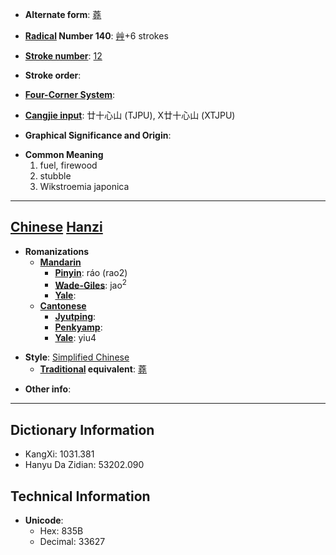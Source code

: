 * '''Alternate form''': [[蕘]]

* '''[[Wiktionary:Chinese radical index| Radical]] Number 140''': [[Wiktionary:Chinese radical index 艸|艸]]+6 strokes

* '''[[Wiktionary:Chinese total strokes index|Stroke number]]''': [[Wiktionary:Chinese total strokes index 12|12]]

* '''Stroke order''': 

* '''[[Wiktionary:Chinese four corner index|Four-Corner System]]''': 

* '''[[Wiktionary:Chinese Cangjie index|Cangjie input]]''': 廿十心山 (TJPU), X廿十心山 (XTJPU)

* '''Graphical Significance and Origin''': 

* '''Common Meaning'''
*#fuel, firewood
*# stubble
*# Wikstroemia japonica


----

== [[Chinese]] [[Hanzi]] ==

* '''Romanizations'''
** '''[[Mandarin]]'''
*** '''[[Pinyin]]''': ráo (rao2)
*** '''[[Wade-Giles]]''': jao<sup>2</sup>
*** '''[[Yale]]''': 
** '''[[Cantonese]]'''
*** '''[[Jyutping]]''':
*** '''[[Penkyamp]]''': 
*** '''[[Yale]]''': yiu4

* '''Style''': [[Simplified Chinese]] 
** '''[[Traditional Chinese|Traditional]] equivalent''': [[蕘]]

* '''Other info''': 

----

== Dictionary Information ==

* KangXi: 1031.381
* Hanyu Da Zidian: 53202.090

== Technical Information ==

* '''Unicode''':
** Hex: 835B
** Decimal: 33627